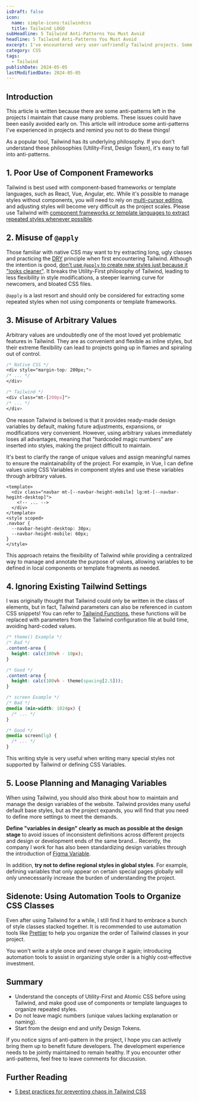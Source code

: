 ```yaml
---
isDraft: false
icon:
  name: simple-icons:tailwindcss
  title: Tailwind LOGO
subHeadline: 5 Tailwind Anti-Patterns You Must Avoid
headline: 5 Tailwind Anti-Patterns You Must Avoid
excerpt: I've encountered very user-unfriendly Tailwind projects. Some anti-patterns can be easily avoided early on, but become huge issues as the project scales.
category: CSS
tags:
  - Tailwind
publishDate: 2024-05-05
lastModifiedDate: 2024-05-05
---
```


## Introduction

This article is written because there are some anti-patterns left in the projects I maintain that cause many problems. These issues could have been easily avoided early on. This article will introduce some anti-patterns I've experienced in projects and remind you not to do these things!

As a popular tool, Tailwind has its underlying philosophy. If you don't understand these philosophies (Utility-First, Design Token), it's easy to fall into anti-patterns.

## 1. Poor Use of Component Frameworks

Tailwind is best used with component-based frameworks or template languages, such as React, Vue, Angular, etc. While it's possible to manage styles without components, you will need to rely on [multi-cursor editing](https://tailwindcss.com/docs/reusing-styles#multi-cursor-editing), and adjusting styles will become very difficult as the project scales. Please use Tailwind with [component frameworks or template languages to extract repeated styles whenever possible](https://tailwindcss.com/docs/reusing-styles#extracting-components-and-partials).

## 2. Misuse of `@apply`

Those familiar with native CSS may want to try extracting long, ugly classes and practicing the [DRY](https://en.wikipedia.org/wiki/Don%27t_repeat_yourself) principle when first encountering Tailwind. Although the intention is good, [don't use `@apply` to create new styles just because it "looks cleaner"](https://tailwindcss.com/docs/reusing-styles#avoiding-premature-abstraction). It breaks the Utility-First philosophy of Tailwind, leading to less flexibility in style modifications, a steeper learning curve for newcomers, and bloated CSS files.

`@apply` is a last resort and should only be considered for extracting some repeated styles when not using components or template frameworks.

## 3. Misuse of Arbitrary Values

Arbitrary values are undoubtedly one of the most loved yet problematic features in Tailwind. They are as convenient and flexible as inline styles, but their extreme flexibility can lead to projects going up in flames and spiraling out of control.

```css
/* Native CSS */
<div style="margin-top: 200px;">
/* ... */
</div>

/* Tailwind */
<div class="mt-[200px]">
/* ... */
</div>
```

One reason Tailwind is beloved is that it provides ready-made design variables by default, making future adjustments, expansions, or modifications very convenient. However, using arbitrary values immediately loses all advantages, meaning that "hardcoded magic numbers" are inserted into styles, making the project difficult to maintain.

It's best to clarify the range of unique values and assign meaningful names to ensure the maintainability of the project. For example, in Vue, I can define values using CSS Variables in component styles and use these variables through arbitrary values.

```vue
<template>
  <div class="navbar mt-[--navbar-height-mobile] lg:mt-[--navbar-hegiht-desktop]">
    <!-- ... -->
  </div>
</template>
<style scoped>
.navbar {
  --navbar-height-desktop: 30px;
  --navbar-height-mobile: 60px;
}
</style>
```

This approach retains the flexibility of Tailwind while providing a centralized way to manage and annotate the purpose of values, allowing variables to be defined in local components or template fragments as needed.

## 4. Ignoring Existing Tailwind Settings

I was originally thought that Tailwind could only be written in the class of elements, but in fact, Tailwind parameters can also be referenced in custom CSS snippets! You can refer to [Tailwind Functions](https://tailwindcss.com/docs/functions-and-directives#theme), these functions will be replaced with parameters from the Tailwind configuration file at build time, avoiding hard-coded values.

```css
/* theme() Example */
/* Bad */
.content-area {
  height: calc(100vh - 10px);
}

/* Good */
.content-area {
  height: calc(100vh - theme(spacing[2.5]));
}

/* screen Example */
/* Bad */
@media (min-width: 1024px) {
  /* ... */
}

/* Good */
@media screen(lg) {
  /* ... */
}
```

This writing style is very useful when writing many special styles not supported by Tailwind or defining CSS Variables.

## 5. Loose Planning and Managing Variables

When using Tailwind, you should also think about how to maintain and manage the design variables of the website. Tailwind provides many useful default base styles, but as the project expands, you will find that you need to define more settings to meet the demands.

**Define "variables in design" clearly as much as possible at the design stage** to avoid issues of inconsistent definitions across different projects and design or development ends of the same brand... Recently, the company I work for has also been standardizing design variables through the introduction of [Figma Variable](https://help.figma.com/hc/en-us/articles/15339657135383-Guide-to-variables-in-Figma).

In addition, **try not to define regional styles in global styles**. For example, defining variables that only appear on certain special pages globally will only unnecessarily increase the burden of understanding the project.

## Sidenote: Using Automation Tools to Organize CSS Classes

Even after using Tailwind for a while, I still find it hard to embrace a bunch of style classes stacked together. It is recommended to use automation tools like [Prettier](https://tailwindcss.com/blog/automatic-class-sorting-with-prettier) to help you organize the order of Tailwind classes in your project.

You won't write a style once and never change it again; introducing automation tools to assist in organizing style order is a highly cost-effective investment.

## Summary

- Understand the concepts of Utility-First and Atomic CSS before using Tailwind, and make good use of components or template languages to organize repeated styles.
- Do not leave magic numbers (unique values lacking explanation or naming).
- Start from the design end and unify Design Tokens.

If you notice signs of anti-pattern in the project, I hope you can actively bring them up to benefit future developers. The development experience needs to be jointly maintained to remain healthy. If you encounter other anti-patterns, feel free to leave comments for discussion.

## Further Reading

- [5 best practices for preventing chaos in Tailwind CSS](https://evilmartians.com/chronicles/5-best-practices-for-preventing-chaos-in-tailwind-css)
